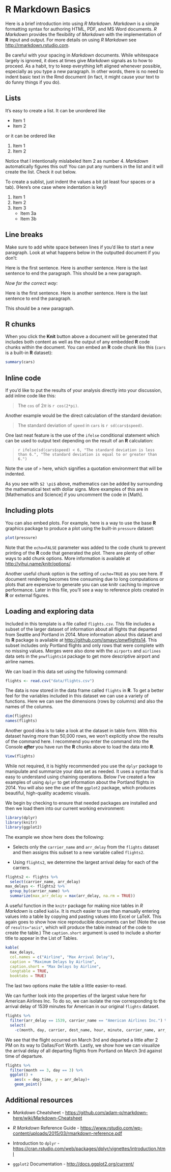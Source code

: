 <!--
The {\#rmd-basics} text after the chapter declaration will allow us to link
throughout the document back to the beginning of Chapter 1. These labels will
automatically be generated (if not specified) by changing the spaces to hyphens
and capital letters to lowercase. Look for the reference to this label at the
beginning of Chapter 2.
-->

# R Markdown Basics {#rmd-basics}

Here is a brief introduction into using *R Markdown*. *Markdown* is a simple
formatting syntax for authoring HTML, PDF, and MS Word documents. *R Markdown*
provides the flexibility of *Markdown* with the implementation of **R** input
and output. For more details on using *R Markdown* see
<http://rmarkdown.rstudio.com>.

Be careful with your spacing in *Markdown* documents. While whitespace largely
is ignored, it does at times give *Markdown* signals as to how to proceed. As a
habit, try to keep everything left aligned whenever possible, especially as you
type a new paragraph. In other words, there is no need to indent basic text in
the Rmd document (in fact, it might cause your text to do funny things if you
do).

## Lists

It's easy to create a list.  It can be unordered like

* Item 1
* Item 2

or it can be ordered like

1. Item 1
4. Item 2

Notice that I intentionally mislabeled Item 2 as number 4. *Markdown*
automatically figures this out! You can put any numbers in the list and it will
create the list. Check it out below.

To create a sublist, just indent the values a bit (at least four spaces or a
tab). (Here's one case where indentation is key!)

1. Item 1
1. Item 2
1. Item 3
    - Item 3a
    - Item 3b

## Line breaks

Make sure to add white space between lines if you'd like to start a new
paragraph. Look at what happens below in the outputted document if you don't:

Here is the first sentence. Here is another sentence. Here is the last sentence
to end the paragraph. This should be a new paragraph.

*Now for the correct way:*

Here is the first sentence. Here is another sentence. Here is the last sentence
to end the paragraph.

This should be a new paragraph.

## R chunks

When you click the **Knit** button above a document will be generated that
includes both content as well as the output of any embedded **R** code chunks
within the document. You can embed an **R** code chunk like this (`cars` is a
built-in **R** dataset):

``` r
summary(cars)
```

## Inline code

If you'd like to put the results of your analysis directly into your discussion,
add inline code like this:

> The `cos` of $2 \pi$ is `r cos(2*pi)`. 

Another example would be the direct calculation of the standard deviation:

> The standard deviation of `speed` in `cars` is `r sd(cars$speed)`.

One last neat feature is the use of the `ifelse` conditional statement which can
be used to output text depending on the result of an **R** calculation:

> `r ifelse(sd(cars$speed) < 6, "The standard deviation is less than 6.", "The standard deviation is equal to or greater than 6.")`

Note the use of `>` here, which signifies a quotation environment that will be
indented.

As you see with `$2 \pi$` above, mathematics can be added by surrounding the
mathematical text with dollar signs. More examples of this are in [Mathematics
and Science] if you uncomment the code in [Math].

## Including plots

You can also embed plots. For example, here is a way to use the base **R**
graphics package to produce a plot using the built-in `pressure` dataset:

```r
plot(pressure)
```

Note that the `echo=FALSE` parameter was added to the code chunk to prevent
printing of the **R** code that generated the plot. There are plenty of other
ways to add chunk options. More information is available at
<http://yihui.name/knitr/options/>.  

Another useful chunk option is the setting of `cache=TRUE` as you see here. If
document rendering becomes time consuming due to long computations or plots that
are expensive to generate you can use knitr caching to improve performance.
Later in this file, you'll see a way to reference plots created in **R** or
external figures.

## Loading and exploring data

Included in this template is a file called `flights.csv`. This file includes a
subset of the larger dataset of information about all flights that departed from
Seattle and Portland in 2014. More information about this dataset and its **R**
package is available at <http://github.com/ismayc/pnwflights14>. This subset
includes only Portland flights and only rows that were complete with no missing
values. Merges were also done with the `airports` and `airlines` data sets in
the `pnwflights14` package to get more descriptive airport and airline names.

We can load in this data set using the following command:

```r
flights <- read.csv("data/flights.csv")
```

The data is now stored in the data frame called `flights` in **R**. To get a
better feel for the variables included in this dataset we can use a variety of
functions. Here we can see the dimensions (rows by columns) and also the names
of the columns.

```r
dim(flights)
names(flights)
```

Another good idea is to take a look at the dataset in table form. With this
dataset having more than 50,000 rows, we won't explicitly show the results of
the command here. I recommend you enter the command into the Console ***after***
you have run the **R** chunks above to load the data into **R**.

```r
View(flights)
```

While not required, it is highly recommended you use the `dplyr` package to
manipulate and summarize your data set as needed. It uses a syntax that is easy
to understand using chaining operations. Below I've created a few examples of
using `dplyr` to get information about the Portland flights in 2014. You will
also see the use of the `ggplot2` package, which produces beautiful,
high-quality academic visuals.

We begin by checking to ensure that needed packages are installed and then we
load them into our current working environment:

```r
library(dplyr)
library(knitr)
library(ggplot2)
```

\clearpage

The example we show here does the following:

  - Selects only the `carrier_name` and `arr_delay` from the `flights` dataset
    and then assigns this subset to a new variable called `flights2`.

  - Using `flights2`, we determine the largest arrival delay for each of the
    carriers.

```r
flights2 <- flights %>% 
  select(carrier_name, arr_delay)
max_delays <- flights2 %>% 
  group_by(carrier_name) %>%
  summarize(max_arr_delay = max(arr_delay, na.rm = TRUE))
```

A useful function in the `knitr` package for making nice tables in *R Markdown*
is called `kable`. It is much easier to use than manually entering values into a
table by copying and pasting values into Excel or LaTeX. This again goes to show
how nice reproducible documents can be! (Note the use of `results="asis"`,
which will produce the table instead of the code to create the table.) The
`caption.short` argument is used to include a shorter title to appear in the
List of Tables.

```r
kable(
  max_delays, 
  col.names = c("Airline", "Max Arrival Delay"),
  caption = "Maximum Delays by Airline",
  caption.short = "Max Delays by Airline",
  longtable = TRUE,
  booktabs = TRUE)
```

The last two options make the table a little easier-to-read.

We can further look into the properties of the largest value here for American
Airlines Inc. To do so, we can isolate the row corresponding to the arrival
delay of 1539 minutes for American in our original `flights` dataset.

```r
flights %>% 
  filter(arr_delay == 1539, carrier_name == "American Airlines Inc.") %>%
  select(
    -c(month, day, carrier, dest_name, hour, minute, carrier_name, arr_delay))
```

We see that the flight occurred on March 3rd and departed a little after 2 PM on
its way to Dallas/Fort Worth. Lastly, we show how we can visualize the arrival
delay of all departing flights from Portland on March 3rd against time of
departure.

```r
flights %>% 
  filter(month == 3, day == 3) %>%
  ggplot() + 
    aes(x = dep_time, y = arr_delay)+ 
    geom_point()
```

## Additional resources

  - *Markdown* Cheatsheet -
    <https://github.com/adam-p/markdown-here/wiki/Markdown-Cheatsheet>

  - *R Markdown* Reference Guide -
    <https://www.rstudio.com/wp-content/uploads/2015/03/rmarkdown-reference.pdf>

  - Introduction to `dplyr` -
    <https://cran.rstudio.com/web/packages/dplyr/vignettes/introduction.html>

  - `ggplot2` Documentation - <http://docs.ggplot2.org/current/>
